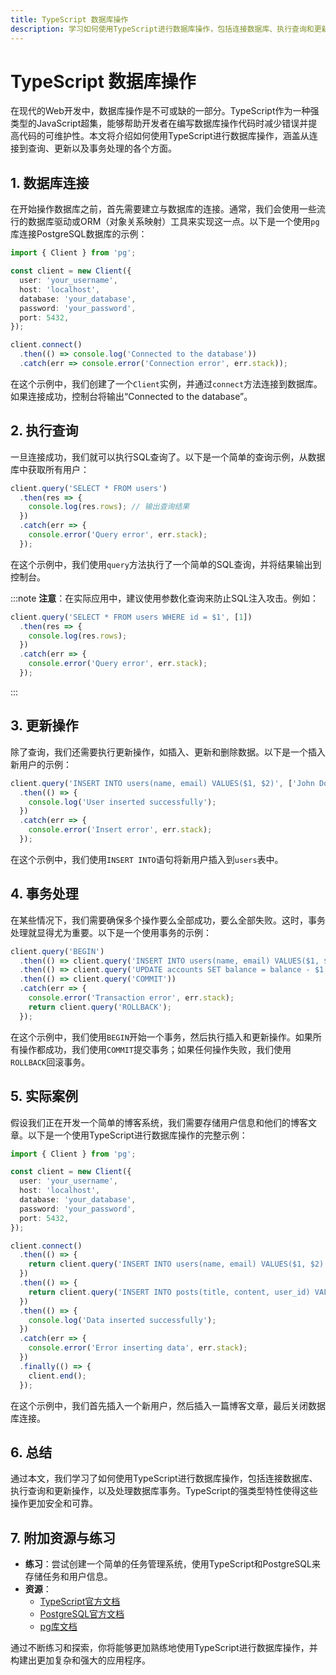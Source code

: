 ```yaml
---
title: TypeScript 数据库操作
description: 学习如何使用TypeScript进行数据库操作，包括连接数据库、执行查询和更新操作，以及处理数据库事务。
---
```


# TypeScript 数据库操作

在现代的Web开发中，数据库操作是不可或缺的一部分。TypeScript作为一种强类型的JavaScript超集，能够帮助开发者在编写数据库操作代码时减少错误并提高代码的可维护性。本文将介绍如何使用TypeScript进行数据库操作，涵盖从连接到查询、更新以及事务处理的各个方面。

## 1. 数据库连接

在开始操作数据库之前，首先需要建立与数据库的连接。通常，我们会使用一些流行的数据库驱动或ORM（对象关系映射）工具来实现这一点。以下是一个使用`pg`库连接PostgreSQL数据库的示例：

```typescript
import { Client } from 'pg';

const client = new Client({
  user: 'your_username',
  host: 'localhost',
  database: 'your_database',
  password: 'your_password',
  port: 5432,
});

client.connect()
  .then(() => console.log('Connected to the database'))
  .catch(err => console.error('Connection error', err.stack));
```

在这个示例中，我们创建了一个`Client`实例，并通过`connect`方法连接到数据库。如果连接成功，控制台将输出“Connected to the database”。

## 2. 执行查询

一旦连接成功，我们就可以执行SQL查询了。以下是一个简单的查询示例，从数据库中获取所有用户：

```typescript
client.query('SELECT * FROM users')
  .then(res => {
    console.log(res.rows); // 输出查询结果
  })
  .catch(err => {
    console.error('Query error', err.stack);
  });
```

在这个示例中，我们使用`query`方法执行了一个简单的SQL查询，并将结果输出到控制台。

:::note
**注意**：在实际应用中，建议使用参数化查询来防止SQL注入攻击。例如：
```typescript
client.query('SELECT * FROM users WHERE id = $1', [1])
  .then(res => {
    console.log(res.rows);
  })
  .catch(err => {
    console.error('Query error', err.stack);
  });
```
:::

## 3. 更新操作

除了查询，我们还需要执行更新操作，如插入、更新和删除数据。以下是一个插入新用户的示例：

```typescript
client.query('INSERT INTO users(name, email) VALUES($1, $2)', ['John Doe', 'john@example.com'])
  .then(() => {
    console.log('User inserted successfully');
  })
  .catch(err => {
    console.error('Insert error', err.stack);
  });
```

在这个示例中，我们使用`INSERT INTO`语句将新用户插入到`users`表中。

## 4. 事务处理

在某些情况下，我们需要确保多个操作要么全部成功，要么全部失败。这时，事务处理就显得尤为重要。以下是一个使用事务的示例：

```typescript
client.query('BEGIN')
  .then(() => client.query('INSERT INTO users(name, email) VALUES($1, $2)', ['Jane Doe', 'jane@example.com']))
  .then(() => client.query('UPDATE accounts SET balance = balance - $1 WHERE user_id = $2', [100, 1]))
  .then(() => client.query('COMMIT'))
  .catch(err => {
    console.error('Transaction error', err.stack);
    return client.query('ROLLBACK');
  });
```

在这个示例中，我们使用`BEGIN`开始一个事务，然后执行插入和更新操作。如果所有操作都成功，我们使用`COMMIT`提交事务；如果任何操作失败，我们使用`ROLLBACK`回滚事务。

## 5. 实际案例

假设我们正在开发一个简单的博客系统，我们需要存储用户信息和他们的博客文章。以下是一个使用TypeScript进行数据库操作的完整示例：

```typescript
import { Client } from 'pg';

const client = new Client({
  user: 'your_username',
  host: 'localhost',
  database: 'your_database',
  password: 'your_password',
  port: 5432,
});

client.connect()
  .then(() => {
    return client.query('INSERT INTO users(name, email) VALUES($1, $2)', ['Alice', 'alice@example.com']);
  })
  .then(() => {
    return client.query('INSERT INTO posts(title, content, user_id) VALUES($1, $2, $3)', ['First Post', 'This is the content of the first post.', 1]);
  })
  .then(() => {
    console.log('Data inserted successfully');
  })
  .catch(err => {
    console.error('Error inserting data', err.stack);
  })
  .finally(() => {
    client.end();
  });
```

在这个示例中，我们首先插入一个新用户，然后插入一篇博客文章，最后关闭数据库连接。

## 6. 总结

通过本文，我们学习了如何使用TypeScript进行数据库操作，包括连接数据库、执行查询和更新操作，以及处理数据库事务。TypeScript的强类型特性使得这些操作更加安全和可靠。

## 7. 附加资源与练习

- **练习**：尝试创建一个简单的任务管理系统，使用TypeScript和PostgreSQL来存储任务和用户信息。
- **资源**：
  - [TypeScript官方文档](https://www.typescriptlang.org/docs/)
  - [PostgreSQL官方文档](https://www.postgresql.org/docs/)
  - [pg库文档](https://node-postgres.com/)

通过不断练习和探索，你将能够更加熟练地使用TypeScript进行数据库操作，并构建出更加复杂和强大的应用程序。